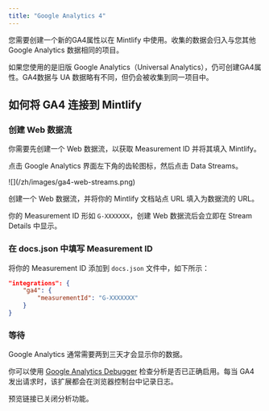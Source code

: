 ```yaml
---
title: "Google Analytics 4"
---
```


您需要创建一个新的<Tooltip tip="Google Analytics 4">GA4</Tooltip>属性以在 Mintlify 中使用。收集的数据会归入与您其他 Google Analytics 数据相同的项目。

如果您使用的是旧版 Google Analytics（Universal Analytics），仍可创建<Tooltip tip="Google Analytics 4">GA4</Tooltip>属性。<Tooltip tip="Google Analytics 4">GA4</Tooltip>数据与 UA 数据略有不同，但仍会被收集到同一项目中。

## 如何将 GA4 连接到 Mintlify

### 创建 Web 数据流

你需要先创建一个 Web 数据流，以获取 Measurement ID 并将其填入 Mintlify。

点击 Google Analytics 界面左下角的齿轮图标，然后点击 Data Streams。

<Frame>![](/zh/images/ga4-web-streams.png)</Frame>

创建一个 Web 数据流，并将你的 Mintlify 文档站点 URL 填入为数据流的 URL。

你的 Measurement ID 形如 `G-XXXXXXX`，创建 Web 数据流后会立即在 Stream Details 中显示。

### 在 docs.json 中填写 Measurement ID

将你的 Measurement ID 添加到 `docs.json` 文件中，如下所示：

```json docs.json
"integrations": {
    "ga4": {
        "measurementId": "G-XXXXXXX"
    }
}
```

### 等待

Google Analytics 通常需要两到三天才会显示你的数据。

你可以使用 [Google Analytics Debugger](https://chrome.google.com/webstore/detail/google-analytics-debugger/jnkmfdileelhofjcijamephohjechhna?hl=en) 检查分析是否已正确启用。每当 GA4 发出请求时，该扩展都会在浏览器控制台中记录日志。

<Note>

预览链接已关闭分析功能。

</Note>
